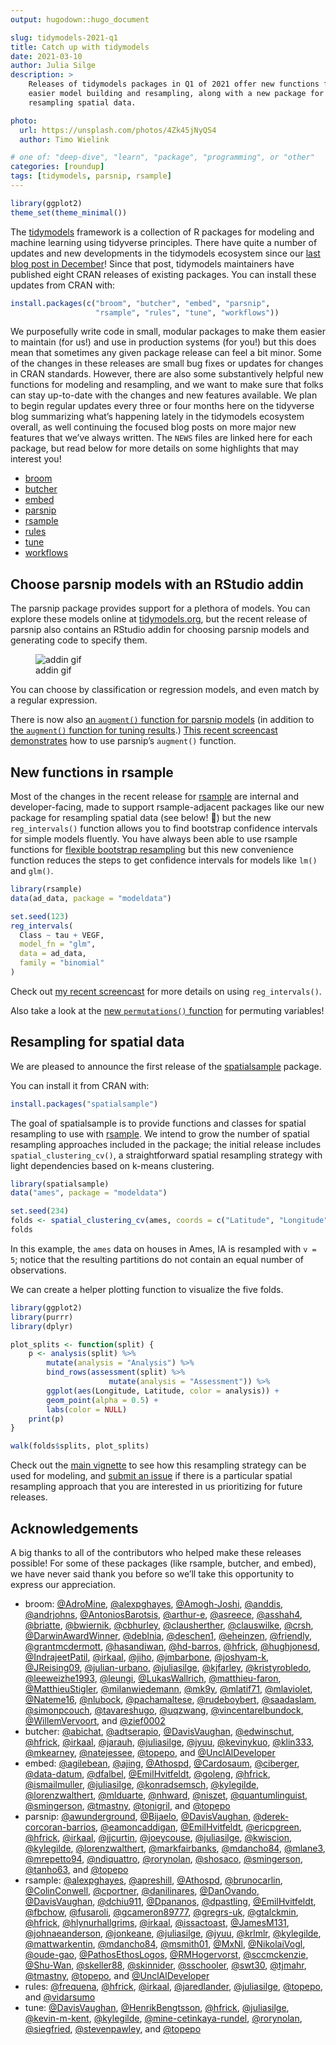 ```yaml
---
output: hugodown::hugo_document

slug: tidymodels-2021-q1
title: Catch up with tidymodels
date: 2021-03-10
author: Julia Silge
description: >
    Releases of tidymodels packages in Q1 of 2021 offer new functions for 
    easier model building and resampling, along with a new package for 
    resampling spatial data.

photo:
  url: https://unsplash.com/photos/4Zk45jNyQS4
  author: Timo Wielink

# one of: "deep-dive", "learn", "package", "programming", or "other"
categories: [roundup] 
tags: [tidymodels, parsnip, rsample]
---
```


```r
library(ggplot2)
theme_set(theme_minimal())
```


The [tidymodels](https://www.tidymodels.org/) framework is a collection of R packages for modeling and machine learning using tidyverse principles. There have quite a number of updates and new developments in the tidymodels ecosystem since our [last blog post in December](https://www.tidyverse.org/blog/2020/12/finetune-0-0-1/)! Since that post, tidymodels maintainers have published eight CRAN releases of existing packages. You can install these updates from CRAN with:

```r
install.packages(c("broom", "butcher", "embed", "parsnip",
                   "rsample", "rules", "tune", "workflows"))
```

We purposefully write code in small, modular packages to make them easier to maintain (for us!) and use in production systems (for you!) but this does mean that sometimes any given package release can feel a bit minor. Some of the changes in these releases are small bug fixes or updates for changes in CRAN standards. However, there are also some substantively helpful new functions for modeling and resampling, and we want to make sure that folks can stay up-to-date with the changes and new features available. We plan to begin regular updates every three or four months here on the tidyverse blog summarizing what's happening lately in the tidymodels ecosystem overall, as well continuing the focused blog posts on more major new features that we've always written. The `NEWS` files are linked here for each package, but read below for more details on some highlights that may interest you!

- [broom](https://broom.tidymodels.org/news/#broom-0-7-5-2021-02-19)
- [butcher](https://butcher.tidymodels.org/news/#butcher-0-1-3-2021-03-04)
- [embed](https://embed.tidymodels.org/news/#embed-0-1-4-2021-01-16)
- [parsnip](https://parsnip.tidymodels.org/news/#parsnip-0-1-5-2021-01-19)
- [rsample](https://rsample.tidymodels.org/news/index.html#rsample-0-0-9-2021-02-17)
- [rules](https://rules.tidymodels.org/news/#rules-0-1-1-2021-01-16)
- [tune](https://tune.tidymodels.org/news/index.html#tune-0-1-3-2021-02-28)
- [workflows](https://workflows.tidymodels.org/news/index.html#workflows-0-2-2-2021-03-10)

## Choose parsnip models with an RStudio addin

The parsnip package provides support for a plethora of models. You can explore these models online at [tidymodels.org](https://www.tidymodels.org/find/parsnip/), but the recent release of parsnip also contains an RStudio addin for choosing parsnip models and generating code to specify them.

![addin gif](parsnip_addin.gif)

You can choose by classification or regression models, and even match by a regular expression.

There is now also [an `augment()` function for parsnip models](https://parsnip.tidymodels.org/reference/augment.html) (in addition to [the `augment()` function for tuning results](https://tune.tidymodels.org/reference/augment.html).) [This recent screencast demonstrates](https://juliasilge.com/blog/student-debt/) how to use parsnip's `augment()` function.

## New functions in rsample

Most of the changes in the recent release for [rsample](https://rsample.tidymodels.org/) are internal and developer-facing, made to support rsample-adjacent packages like our new package for resampling spatial data (see below! 👀) but the new `reg_intervals()` function allows you to find bootstrap confidence intervals for simple models fluently. You have always been able to use rsample functions for [flexible bootstrap resampling](https://www.tidymodels.org/learn/statistics/bootstrap/) but this new convenience function reduces the steps to get confidence intervals for models like `lm()` and `glm()`.

```r
library(rsample)
data(ad_data, package = "modeldata")

set.seed(123)
reg_intervals(
  Class ~ tau + VEGF,
  model_fn = "glm", 
  data = ad_data, 
  family = "binomial"
)
```

Check out [my recent screencast](https://juliasilge.com/blog/superbowl-conf-int/) for more details on using `reg_intervals()`.

Also take a look at the [new `permutations()` function](https://rsample.tidymodels.org/reference/permutations.html) for permuting variables!

## Resampling for spatial data

We are pleased to announce the first release of the [spatialsample](https://spatialsample.tidymodels.org/) package.

You can install it from CRAN with:

```r
install.packages("spatialsample")
```

The goal of spatialsample is to provide functions and classes for spatial resampling to use with [rsample](https://rsample.tidymodels.org/). We intend to grow the number of spatial resampling approaches included in the package; the initial release includes `spatial_clustering_cv()`, a straightforward spatial resampling strategy with light dependencies based on k-means clustering.

```r
library(spatialsample)
data("ames", package = "modeldata")

set.seed(234)
folds <- spatial_clustering_cv(ames, coords = c("Latitude", "Longitude"), v = 5)
folds
```

In this example, the `ames` data on houses in Ames, IA is resampled with `v = 5`; notice that the resulting partitions do not contain an equal number of observations.

We can create a helper plotting function to visualize the five folds.

```r
library(ggplot2)
library(purrr)
library(dplyr)

plot_splits <- function(split) {
    p <- analysis(split) %>%
        mutate(analysis = "Analysis") %>%
        bind_rows(assessment(split) %>%
                      mutate(analysis = "Assessment")) %>%
        ggplot(aes(Longitude, Latitude, color = analysis)) + 
        geom_point(alpha = 0.5) +
        labs(color = NULL)
    print(p)
}

walk(folds$splits, plot_splits)
```

Check out the [main vignette](https://spatialsample.tidymodels.org/articles/spatialsample.html) to see how this resampling strategy can be used for modeling, and [submit an issue](https://github.com/tidymodels/spatialsample/issues) if there is a particular spatial resampling approach that you are interested in us prioritizing for future releases.

## Acknowledgements

A big thanks to all of the contributors who helped make these releases possible! For some of these packages (like rsample, butcher, and embed), we have never said thank you before so we'll take this opportunity to express our appreciation.

- broom: [&#x0040;AdroMine](https://github.com/AdroMine), [&#x0040;alexpghayes](https://github.com/alexpghayes), [&#x0040;Amogh-Joshi](https://github.com/Amogh-Joshi), [&#x0040;anddis](https://github.com/anddis), [&#x0040;andrjohns](https://github.com/andrjohns), [&#x0040;AntoniosBarotsis](https://github.com/AntoniosBarotsis), [&#x0040;arthur-e](https://github.com/arthur-e), [&#x0040;asreece](https://github.com/asreece), [&#x0040;asshah4](https://github.com/asshah4), [&#x0040;briatte](https://github.com/briatte), [&#x0040;bwiernik](https://github.com/bwiernik), [&#x0040;cbhurley](https://github.com/cbhurley), [&#x0040;clausherther](https://github.com/clausherther), [&#x0040;clauswilke](https://github.com/clauswilke), [&#x0040;crsh](https://github.com/crsh), [&#x0040;DarwinAwardWinner](https://github.com/DarwinAwardWinner), [&#x0040;deblnia](https://github.com/deblnia), [&#x0040;deschen1](https://github.com/deschen1), [&#x0040;eheinzen](https://github.com/eheinzen), [&#x0040;friendly](https://github.com/friendly), [&#x0040;grantmcdermott](https://github.com/grantmcdermott), [&#x0040;hasandiwan](https://github.com/hasandiwan), [&#x0040;hd-barros](https://github.com/hd-barros), [&#x0040;hfrick](https://github.com/hfrick), [&#x0040;hughjonesd](https://github.com/hughjonesd), [&#x0040;IndrajeetPatil](https://github.com/IndrajeetPatil), [&#x0040;irkaal](https://github.com/irkaal), [&#x0040;jiho](https://github.com/jiho), [&#x0040;jmbarbone](https://github.com/jmbarbone), [&#x0040;joshyam-k](https://github.com/joshyam-k), [&#x0040;JReising09](https://github.com/JReising09), [&#x0040;julian-urbano](https://github.com/julian-urbano), [&#x0040;juliasilge](https://github.com/juliasilge), [&#x0040;kjfarley](https://github.com/kjfarley), [&#x0040;kristyrobledo](https://github.com/kristyrobledo), [&#x0040;leeweizhe1993](https://github.com/leeweizhe1993), [&#x0040;leungi](https://github.com/leungi), [&#x0040;LukasWallrich](https://github.com/LukasWallrich), [&#x0040;matthieu-faron](https://github.com/matthieu-faron), [&#x0040;MatthieuStigler](https://github.com/MatthieuStigler), [&#x0040;milanwiedemann](https://github.com/milanwiedemann), [&#x0040;mk9y](https://github.com/mk9y), [&#x0040;mlatif71](https://github.com/mlatif71), [&#x0040;mlaviolet](https://github.com/mlaviolet), [&#x0040;Nateme16](https://github.com/Nateme16), [&#x0040;nlubock](https://github.com/nlubock), [&#x0040;pachamaltese](https://github.com/pachamaltese), [&#x0040;rudeboybert](https://github.com/rudeboybert), [&#x0040;saadaslam](https://github.com/saadaslam), [&#x0040;simonpcouch](https://github.com/simonpcouch), [&#x0040;tavareshugo](https://github.com/tavareshugo), [&#x0040;uqzwang](https://github.com/uqzwang), [&#x0040;vincentarelbundock](https://github.com/vincentarelbundock), [&#x0040;WillemVervoort](https://github.com/WillemVervoort), and [&#x0040;zief0002](https://github.com/zief0002)
- butcher: [&#x0040;abichat](https://github.com/abichat), [&#x0040;adtserapio](https://github.com/adtserapio), [&#x0040;DavisVaughan](https://github.com/DavisVaughan), [&#x0040;edwinschut](https://github.com/edwinschut), [&#x0040;hfrick](https://github.com/hfrick), [&#x0040;irkaal](https://github.com/irkaal), [&#x0040;jarauh](https://github.com/jarauh), [&#x0040;juliasilge](https://github.com/juliasilge), [&#x0040;jyuu](https://github.com/jyuu), [&#x0040;kevinykuo](https://github.com/kevinykuo), [&#x0040;klin333](https://github.com/klin333), [&#x0040;mkearney](https://github.com/mkearney), [&#x0040;natejessee](https://github.com/natejessee), [&#x0040;topepo](https://github.com/topepo), and [&#x0040;UnclAlDeveloper](https://github.com/UnclAlDeveloper)
- embed: [&#x0040;agilebean](https://github.com/agilebean), [&#x0040;ajing](https://github.com/ajing), [&#x0040;Athospd](https://github.com/Athospd), [&#x0040;Cardosaum](https://github.com/Cardosaum), [&#x0040;ciberger](https://github.com/ciberger), [&#x0040;data-datum](https://github.com/data-datum), [&#x0040;dfalbel](https://github.com/dfalbel), [&#x0040;EmilHvitfeldt](https://github.com/EmilHvitfeldt), [&#x0040;goleng](https://github.com/goleng), [&#x0040;hfrick](https://github.com/hfrick), [&#x0040;ismailmuller](https://github.com/ismailmuller), [&#x0040;juliasilge](https://github.com/juliasilge), [&#x0040;konradsemsch](https://github.com/konradsemsch), [&#x0040;kylegilde](https://github.com/kylegilde), [&#x0040;lorenzwalthert](https://github.com/lorenzwalthert), [&#x0040;mlduarte](https://github.com/mlduarte), [&#x0040;nhward](https://github.com/nhward), [&#x0040;niszet](https://github.com/niszet), [&#x0040;quantumlinguist](https://github.com/quantumlinguist), [&#x0040;smingerson](https://github.com/smingerson), [&#x0040;tmastny](https://github.com/tmastny), [&#x0040;tonigril](https://github.com/tonigril), and [&#x0040;topepo](https://github.com/topepo)
- parsnip: [&#x0040;awunderground](https://github.com/awunderground), [&#x0040;Bijaelo](https://github.com/Bijaelo), [&#x0040;DavisVaughan](https://github.com/DavisVaughan), [&#x0040;derek-corcoran-barrios](https://github.com/derek-corcoran-barrios), [&#x0040;eamoncaddigan](https://github.com/eamoncaddigan), [&#x0040;EmilHvitfeldt](https://github.com/EmilHvitfeldt), [&#x0040;ericpgreen](https://github.com/ericpgreen), [&#x0040;hfrick](https://github.com/hfrick), [&#x0040;irkaal](https://github.com/irkaal), [&#x0040;jjcurtin](https://github.com/jjcurtin), [&#x0040;joeycouse](https://github.com/joeycouse), [&#x0040;juliasilge](https://github.com/juliasilge), [&#x0040;kwiscion](https://github.com/kwiscion), [&#x0040;kylegilde](https://github.com/kylegilde), [&#x0040;lorenzwalthert](https://github.com/lorenzwalthert), [&#x0040;markfairbanks](https://github.com/markfairbanks), [&#x0040;mdancho84](https://github.com/mdancho84), [&#x0040;mlane3](https://github.com/mlane3), [&#x0040;mrepetto94](https://github.com/mrepetto94), [&#x0040;ndiquattro](https://github.com/ndiquattro), [&#x0040;rorynolan](https://github.com/rorynolan), [&#x0040;shosaco](https://github.com/shosaco), [&#x0040;smingerson](https://github.com/smingerson), [&#x0040;tanho63](https://github.com/tanho63), and [&#x0040;topepo](https://github.com/topepo)
- rsample: [&#x0040;alexpghayes](https://github.com/alexpghayes), [&#x0040;apreshill](https://github.com/apreshill), [&#x0040;Athospd](https://github.com/Athospd), [&#x0040;brunocarlin](https://github.com/brunocarlin), [&#x0040;ColinConwell](https://github.com/ColinConwell), [&#x0040;cportner](https://github.com/cportner), [&#x0040;danilinares](https://github.com/danilinares), [&#x0040;DanOvando](https://github.com/DanOvando), [&#x0040;DavisVaughan](https://github.com/DavisVaughan), [&#x0040;dchiu911](https://github.com/dchiu911), [&#x0040;Dpananos](https://github.com/Dpananos), [&#x0040;dpastling](https://github.com/dpastling), [&#x0040;EmilHvitfeldt](https://github.com/EmilHvitfeldt), [&#x0040;fbchow](https://github.com/fbchow), [&#x0040;fusaroli](https://github.com/fusaroli), [&#x0040;gcameron89777](https://github.com/gcameron89777), [&#x0040;gregrs-uk](https://github.com/gregrs-uk), [&#x0040;gtalckmin](https://github.com/gtalckmin), [&#x0040;hfrick](https://github.com/hfrick), [&#x0040;hlynurhallgrims](https://github.com/hlynurhallgrims), [&#x0040;irkaal](https://github.com/irkaal), [&#x0040;issactoast](https://github.com/issactoast), [&#x0040;JamesM131](https://github.com/JamesM131), [&#x0040;johnaeanderson](https://github.com/johnaeanderson), [&#x0040;jonkeane](https://github.com/jonkeane), [&#x0040;juliasilge](https://github.com/juliasilge), [&#x0040;jyuu](https://github.com/jyuu), [&#x0040;krlmlr](https://github.com/krlmlr), [&#x0040;kylegilde](https://github.com/kylegilde), [&#x0040;mattwarkentin](https://github.com/mattwarkentin), [&#x0040;mdancho84](https://github.com/mdancho84), [&#x0040;msmith01](https://github.com/msmith01), [&#x0040;MxNl](https://github.com/MxNl), [&#x0040;NikolaiVogl](https://github.com/NikolaiVogl), [&#x0040;oude-gao](https://github.com/oude-gao), [&#x0040;PathosEthosLogos](https://github.com/PathosEthosLogos), [&#x0040;RMHogervorst](https://github.com/RMHogervorst), [&#x0040;sccmckenzie](https://github.com/sccmckenzie), [&#x0040;Shu-Wan](https://github.com/Shu-Wan), [&#x0040;skeller88](https://github.com/skeller88), [&#x0040;skinnider](https://github.com/skinnider), [&#x0040;sschooler](https://github.com/sschooler), [&#x0040;swt30](https://github.com/swt30), [&#x0040;tjmahr](https://github.com/tjmahr), [&#x0040;tmastny](https://github.com/tmastny), [&#x0040;topepo](https://github.com/topepo), and [&#x0040;UnclAlDeveloper](https://github.com/UnclAlDeveloper)
- rules: [&#x0040;frequena](https://github.com/frequena), [&#x0040;hfrick](https://github.com/hfrick), [&#x0040;irkaal](https://github.com/irkaal), [&#x0040;jaredlander](https://github.com/jaredlander), [&#x0040;juliasilge](https://github.com/juliasilge), [&#x0040;topepo](https://github.com/topepo), and [&#x0040;vidarsumo](https://github.com/vidarsumo)
- tune: [&#x0040;DavisVaughan](https://github.com/DavisVaughan), [&#x0040;HenrikBengtsson](https://github.com/HenrikBengtsson), [&#x0040;hfrick](https://github.com/hfrick), [&#x0040;juliasilge](https://github.com/juliasilge), [&#x0040;kevin-m-kent](https://github.com/kevin-m-kent), [&#x0040;kylegilde](https://github.com/kylegilde), [&#x0040;mine-cetinkaya-rundel](https://github.com/mine-cetinkaya-rundel), [&#x0040;rorynolan](https://github.com/rorynolan), [&#x0040;siegfried](https://github.com/siegfried), [&#x0040;stevenpawley](https://github.com/stevenpawley), and [&#x0040;topepo](https://github.com/topepo)

